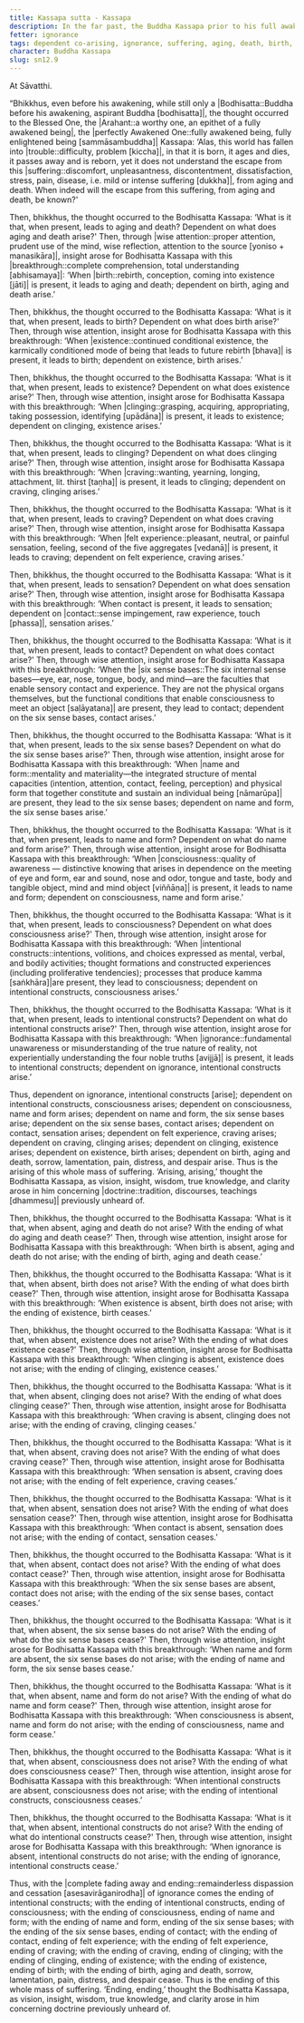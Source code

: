 ```yaml
---
title: Kassapa sutta - Kassapa
description: In the far past, the Buddha Kassapa prior to his full awakening reflects on how the world has fallen into trouble and discovers the escape from suffering through wise attention and insight into dependent co-arising.
fetter: ignorance
tags: dependent co-arising, ignorance, suffering, aging, death, birth, existence, clinging, craving, sensation, feeling, contact, six sense bases, name and form, consciousness, intentional constructs, sn, sn12-21, sn12
character: Buddha Kassapa
slug: sn12.9
---
```


At Sāvatthi.

“Bhikkhus, even before his awakening, while still only a |Bodhisatta::Buddha before his awakening, aspirant Buddha [bodhisatta]|, the thought occurred to the Blessed One, the |Arahant::a worthy one, an epithet of a fully awakened being|, the |perfectly Awakened One::fully awakened being, fully enlightened being [sammāsambuddha]| Kassapa: ‘Alas, this world has fallen into |trouble::difficulty, problem [kiccha]|, in that it is born, it ages and dies, it passes away and is reborn, yet it does not understand the escape from this |suffering::discomfort, unpleasantness, discontentment, dissatisfaction, stress, pain, disease, i.e. mild or intense suffering [dukkha]|, from aging and death. When indeed will the escape from this suffering, from aging and death, be known?'

Then, bhikkhus, the thought occurred to the Bodhisatta Kassapa: ‘What is it that, when present, leads to aging and death? Dependent on what does aging and death arise?' Then, through |wise attention::proper attention, prudent use of the mind, wise reflection, attention to the source [yoniso + manasikāra]|, insight arose for Bodhisatta Kassapa with this |breakthrough::complete comprehension, total understanding [abhisamaya]|: ‘When |birth::rebirth, conception, coming into existence [jāti]| is present, it leads to aging and death; dependent on birth, aging and death arise.’

Then, bhikkhus, the thought occurred to the Bodhisatta Kassapa: ‘What is it that, when present, leads to birth? Dependent on what does birth arise?' Then, through wise attention, insight arose for Bodhisatta Kassapa with this breakthrough: ‘When |existence::continued conditional existence, the karmically conditioned mode of being that leads to future rebirth [bhava]| is present, it leads to birth; dependent on existence, birth arises.’

Then, bhikkhus, the thought occurred to the Bodhisatta Kassapa: ‘What is it that, when present, leads to existence? Dependent on what does existence arise?' Then, through wise attention, insight arose for Bodhisatta Kassapa with this breakthrough: ‘When |clinging::grasping, acquiring, appropriating, taking possession, identifying [upādāna]| is present, it leads to existence; dependent on clinging, existence arises.’

Then, bhikkhus, the thought occurred to the Bodhisatta Kassapa: ‘What is it that, when present, leads to clinging? Dependent on what does clinging arise?' Then, through wise attention, insight arose for Bodhisatta Kassapa with this breakthrough: ‘When |craving::wanting, yearning, longing, attachment, lit. thirst [taṇha]| is present, it leads to clinging; dependent on craving, clinging arises.’

Then, bhikkhus, the thought occurred to the Bodhisatta Kassapa: ‘What is it that, when present, leads to craving? Dependent on what does craving arise?' Then, through wise attention, insight arose for Bodhisatta Kassapa with this breakthrough: ‘When |felt experience::pleasant, neutral, or painful sensation, feeling, second of the five aggregates [vedanā]| is present, it leads to craving; dependent on felt experience, craving arises.’

Then, bhikkhus, the thought occurred to the Bodhisatta Kassapa: ‘What is it that, when present, leads to sensation? Dependent on what does sensation arise?' Then, through wise attention, insight arose for Bodhisatta Kassapa with this breakthrough: ‘When contact is present, it leads to sensation; dependent on |contact::sense impingement, raw experience, touch [phassa]|, sensation arises.’

Then, bhikkhus, the thought occurred to the Bodhisatta Kassapa: ‘What is it that, when present, leads to contact? Dependent on what does contact arise?' Then, through wise attention, insight arose for Bodhisatta Kassapa with this breakthrough: ‘When the |six sense bases::The six internal sense bases—eye, ear, nose, tongue, body, and mind—are the faculties that enable sensory contact and experience. They are not the physical organs themselves, but the functional conditions that enable consciousness to meet an object [saḷāyatana]| are present, they lead to contact; dependent on the six sense bases, contact arises.’

Then, bhikkhus, the thought occurred to the Bodhisatta Kassapa: ‘What is it that, when present, leads to the six sense bases? Dependent on what do the six sense bases arise?' Then, through wise attention, insight arose for Bodhisatta Kassapa with this breakthrough: ‘When |name and form::mentality and materiality—the integrated structure of mental capacities (intention, attention, contact, feeling, perception) and physical form that together constitute and sustain an individual being [nāmarūpa]| are present, they lead to the six sense bases; dependent on name and form, the six sense bases arise.’

Then, bhikkhus, the thought occurred to the Bodhisatta Kassapa: ‘What is it that, when present, leads to name and form? Dependent on what do name and form arise?' Then, through wise attention, insight arose for Bodhisatta Kassapa with this breakthrough: ‘When |consciousness::quality of awareness — distinctive knowing that arises in dependence on the meeting of eye and form, ear and sound, nose and odor, tongue and taste, body and tangible object, mind and mind object [viññāṇa]| is present, it leads to name and form; dependent on consciousness, name and form arise.’

Then, bhikkhus, the thought occurred to the Bodhisatta Kassapa: ‘What is it that, when present, leads to consciousness? Dependent on what does consciousness arise?' Then, through wise attention, insight arose for Bodhisatta Kassapa with this breakthrough: ‘When |intentional constructs::intentions, volitions, and choices expressed as mental, verbal, and bodily activities; thought formations and constructed experiences (including proliferative tendencies); processes that produce kamma [saṅkhāra]|are present, they lead to consciousness; dependent on intentional constructs, consciousness arises.’

Then, bhikkhus, the thought occurred to the Bodhisatta Kassapa: ‘What is it that, when present, leads to intentional constructs? Dependent on what do intentional constructs arise?' Then, through wise attention, insight arose for Bodhisatta Kassapa with this breakthrough: ‘When |ignorance::fundamental unawareness or misunderstanding of the true nature of reality, not experientially understanding the four noble truths [avijjā]| is present, it leads to intentional constructs; dependent on ignorance, intentional constructs arise.’

Thus, dependent on ignorance, intentional constructs [arise]; dependent on intentional constructs, consciousness arises; dependent on consciousness, name and form arises; dependent on name and form, the six sense bases arise; dependent on the six sense bases, contact arises; dependent on contact, sensation arises; dependent on felt experience, craving arises; dependent on craving, clinging arises; dependent on clinging, existence arises; dependent on existence, birth arises; dependent on birth, aging and death, sorrow, lamentation, pain, distress, and despair arise. Thus is the arising of this whole mass of suffering. ‘Arising, arising,’ thought the Bodhisatta Kassapa, as vision, insight, wisdom, true knowledge, and clarity arose in him concerning |doctrine::tradition, discourses, teachings [dhammesu]| previously unheard of.

Then, bhikkhus, the thought occurred to the Bodhisatta Kassapa: ‘What is it that, when absent, aging and death do not arise? With the ending of what do aging and death cease?' Then, through wise attention, insight arose for Bodhisatta Kassapa with this breakthrough: ‘When birth is absent, aging and death do not arise; with the ending of birth, aging and death cease.’

Then, bhikkhus, the thought occurred to the Bodhisatta Kassapa: ‘What is it that, when absent, birth does not arise? With the ending of what does birth cease?' Then, through wise attention, insight arose for Bodhisatta Kassapa with this breakthrough: ‘When existence is absent, birth does not arise; with the ending of existence, birth ceases.’

Then, bhikkhus, the thought occurred to the Bodhisatta Kassapa: ‘What is it that, when absent, existence does not arise? With the ending of what does existence cease?' Then, through wise attention, insight arose for Bodhisatta Kassapa with this breakthrough: ‘When clinging is absent, existence does not arise; with the ending of clinging, existence ceases.’

Then, bhikkhus, the thought occurred to the Bodhisatta Kassapa: ‘What is it that, when absent, clinging does not arise? With the ending of what does clinging cease?' Then, through wise attention, insight arose for Bodhisatta Kassapa with this breakthrough: ‘When craving is absent, clinging does not arise; with the ending of craving, clinging ceases.’

Then, bhikkhus, the thought occurred to the Bodhisatta Kassapa: ‘What is it that, when absent, craving does not arise? With the ending of what does craving cease?' Then, through wise attention, insight arose for Bodhisatta Kassapa with this breakthrough: ‘When sensation is absent, craving does not arise; with the ending of felt experience, craving ceases.’

Then, bhikkhus, the thought occurred to the Bodhisatta Kassapa: ‘What is it that, when absent, sensation does not arise? With the ending of what does sensation cease?' Then, through wise attention, insight arose for Bodhisatta Kassapa with this breakthrough: ‘When contact is absent, sensation does not arise; with the ending of contact, sensation ceases.’

Then, bhikkhus, the thought occurred to the Bodhisatta Kassapa: ‘What is it that, when absent, contact does not arise? With the ending of what does contact cease?' Then, through wise attention, insight arose for Bodhisatta Kassapa with this breakthrough: ‘When the six sense bases are absent, contact does not arise; with the ending of the six sense bases, contact ceases.’

Then, bhikkhus, the thought occurred to the Bodhisatta Kassapa: ‘What is it that, when absent, the six sense bases do not arise? With the ending of what do the six sense bases cease?' Then, through wise attention, insight arose for Bodhisatta Kassapa with this breakthrough: ‘When name and form are absent, the six sense bases do not arise; with the ending of name and form, the six sense bases cease.’

Then, bhikkhus, the thought occurred to the Bodhisatta Kassapa: ‘What is it that, when absent, name and form do not arise? With the ending of what do name and form cease?' Then, through wise attention, insight arose for Bodhisatta Kassapa with this breakthrough: ‘When consciousness is absent, name and form do not arise; with the ending of consciousness, name and form cease.’

Then, bhikkhus, the thought occurred to the Bodhisatta Kassapa: ‘What is it that, when absent, consciousness does not arise? With the ending of what does consciousness cease?' Then, through wise attention, insight arose for Bodhisatta Kassapa with this breakthrough: ‘When intentional constructs are absent, consciousness does not arise; with the ending of intentional constructs, consciousness ceases.’

Then, bhikkhus, the thought occurred to the Bodhisatta Kassapa: ‘What is it that, when absent, intentional constructs do not arise? With the ending of what do intentional constructs cease?' Then, through wise attention, insight arose for Bodhisatta Kassapa with this breakthrough: ‘When ignorance is absent, intentional constructs do not arise; with the ending of ignorance, intentional constructs cease.’

Thus, with the |complete fading away and ending::remainderless dispassion and cessation [asesavirāganirodha]| of ignorance comes the ending of intentional constructs; with the ending of intentional constructs, ending of consciousness; with the ending of consciousness, ending of name and form; with the ending of name and form, ending of the six sense bases; with the ending of the six sense bases, ending of contact; with the ending of contact, ending of felt experience; with the ending of felt experience, ending of craving; with the ending of craving, ending of clinging; with the ending of clinging, ending of existence; with the ending of existence, ending of birth; with the ending of birth, aging and death, sorrow, lamentation, pain, distress, and despair cease. Thus is the ending of this whole mass of suffering. ‘Ending, ending,’ thought the Bodhisatta Kassapa, as vision, insight, wisdom, true knowledge, and clarity arose in him concerning doctrine previously unheard of.